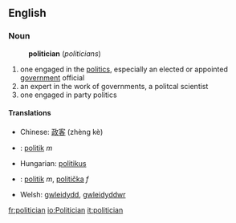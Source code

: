 ==English==
===Noun===
:'''politician''' (''politicians'')

#one engaged in the [[politics]], especially an elected or appointed [[government]] official
#an expert in the work of governments, a politcal scientist
#one engaged in party politics

====Translations====
*Chinese: [[政客]] (zhèng kè)
*{{cs}}: [[politik#Czech|politik]] ''m''
*Hungarian: [[politikus]]
*{{sk}}: [[politik#Slovak|politik]] ''m'', [[politička#Slovak|politička]] ''f''
*Welsh: [[gwleidydd]], [[gwleidyddwr]]

[[fr:politician]]
[[io:Politician]]
[[it:politician]]